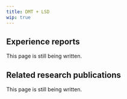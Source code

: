 ---
title: DMT + LSD
wip: true
---

## Experience reports

This page is still being written.

## Related research publications

This page is still being written.

